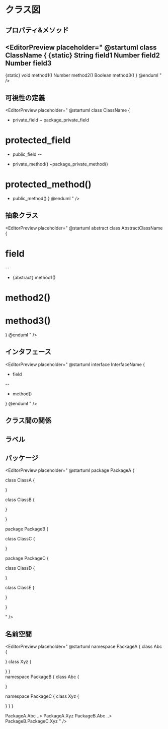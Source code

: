 # クラス図

## プロパティ&メソッド

<EditorPreview placeholder="
@startuml
class ClassName { 
  {static} String field1
  Number field2 
  Number field3 
  -- 
  {static} void method1()
   Number method2()
   Boolean method3()
  }
  @enduml
  " 
/>

## 可視性の定義

<EditorPreview placeholder="
@startuml
class ClassName { 
 - private_field 
 ~ package_private_field 
 # protected_field 
 + public_field 
 -- 
 - private_method() 
  ~package_private_method() 
 # protected_method() 
 + public_method() 
 }
@enduml
" 
/>

## 抽象クラス

<EditorPreview placeholder="
@startuml
abstract class AbstractClassName { 
 # field 
 -- 
 - {abstract} method1() 
 # method2() 
 # method3() 
 }
@enduml
" 
/>

## インタフェース

<EditorPreview placeholder="
@startuml
interface InterfaceName { 
  
 - field 

 -- 

 + method() 

 }
@enduml
" 
/>

## クラス間の関係

<EditorPreview placeholder="
@startuml
 Class01 <|-- Class02 
 Class03 *-- Class04 
 Class05 o-- Class06 
 Class07 .. Class08 
 Class09 -- Class10
 @enduml
 " 
/>
 
<EditorPreview placeholder="
@startuml
 Class11 <|.. Class12 
 Class13 --> Class14 
 Class15 ..> Class16 
 Class17 ..|> Class18 
 Class19 <--* Class20
 @enduml
 " 
/>

<EditorPreview placeholder="
@startuml
 Class21 #-- Class22 
 Class23 x-- Class24 
 Class25 }-- Class26 
 Class27 +-- Class28 
 Class29 ^-- Class30
@enduml
" 
/>

## ラベル

<EditorPreview placeholder="
@startuml
ClassA *--  ClassB : contains
" 
/>

## パッケージ

<EditorPreview placeholder="
@startuml
 package PackageA { 
  
 class ClassA { 
  

 } 

 class ClassB { 
  

 } 

 } 



 package PackageB { 
  
   class ClassC { 
  

 } 

 package PackageC { 
  
   class ClassD { 
  

 } 



 class ClassE { 
  

 } 

 } 

 " 
/>

## 名前空間

<EditorPreview placeholder="
@startuml
namespace PackageA { 
 class Abc { 
  
 } 
 class Xyz { 
  
 } 
 }  
 namespace PackageB { 
   class Abc { 
  
 } 
 
 namespace PackageC { 
   class Xyz { 
  
 } 
 } 
 } 
 
 PackageA.Abc ..> PackageA.Xyz 
 PackageB.Abc ..> PackageB.PackageC.Xyz
" 
/>
